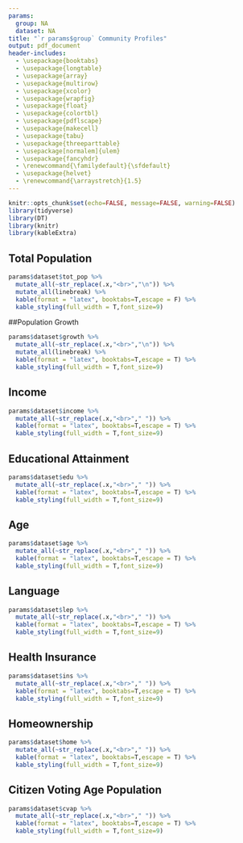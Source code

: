 ```yaml
---
params: 
  group: NA
  dataset: NA
title: "`r params$group` Community Profiles"
output: pdf_document
header-includes:
  - \usepackage{booktabs}
  - \usepackage{longtable}
  - \usepackage{array}
  - \usepackage{multirow}
  - \usepackage{xcolor}
  - \usepackage{wrapfig}
  - \usepackage{float}
  - \usepackage{colortbl}
  - \usepackage{pdflscape}
  - \usepackage{makecell}
  - \usepackage{tabu}
  - \usepackage{threeparttable}
  - \usepackage[normalem]{ulem}
  - \usepackage{fancyhdr}
  - \renewcommand{\familydefault}{\sfdefault}
  - \usepackage{helvet}
  - \renewcommand{\arraystretch}{1.5}
---
```


\addtolength{\headheight}{3cm}
\pagestyle{fancyplain}
\fancyhf{}
\chead{\includegraphics[height=3cm]{racial_data_logo_dark.png}}
\renewcommand{\headrulewidth}{0pt}

```r
knitr::opts_chunk$set(echo=FALSE, message=FALSE, warning=FALSE)
library(tidyverse)
library(DT)
library(knitr)
library(kableExtra)
```

## Total Population 

```r
params$dataset$tot_pop %>%
  mutate_all(~str_replace(.x,"<br>","\n")) %>% 
  mutate_all(linebreak) %>%
  kable(format = "latex", booktabs=T,escape = F) %>% 
  kable_styling(full_width = T,font_size=9)
```

##Population Growth 

```r
params$dataset$growth %>%
  mutate_all(~str_replace(.x,"<br>","\n")) %>% 
  mutate_all(linebreak) %>%
  kable(format = "latex", booktabs=T,escape = T) %>% 
  kable_styling(full_width = T,font_size=9)
```



## Income

```r
params$dataset$income %>%
  mutate_all(~str_replace(.x,"<br>"," ")) %>% 
  kable(format = "latex", booktabs=T,escape = T) %>% 
  kable_styling(full_width = T,font_size=9)
```



## Educational Attainment


```r
params$dataset$edu %>%
  mutate_all(~str_replace(.x,"<br>"," ")) %>% 
  kable(format = "latex", booktabs=T,escape = T) %>% 
  kable_styling(full_width = T,font_size=9)
```



## Age

```r
params$dataset$age %>%
  mutate_all(~str_replace(.x,"<br>"," ")) %>% 
  kable(format = "latex", booktabs=T,escape = T) %>% 
  kable_styling(full_width = T,font_size=9)
```


## Language

```r
params$dataset$lep %>%
  mutate_all(~str_replace(.x,"<br>"," ")) %>% 
  kable(format = "latex", booktabs=T,escape = T) %>% 
  kable_styling(full_width = T,font_size=9)
```


## Health Insurance
```r
params$dataset$ins %>%
  mutate_all(~str_replace(.x,"<br>"," ")) %>% 
  kable(format = "latex", booktabs=T,escape = T) %>% 
  kable_styling(full_width = T,font_size=9)
```

## Homeownership
```r
params$dataset$home %>%
  mutate_all(~str_replace(.x,"<br>"," ")) %>% 
  kable(format = "latex", booktabs=T,escape = T) %>% 
  kable_styling(full_width = T,font_size=9)
```

## Citizen Voting Age Population
```r
params$dataset$cvap %>%
  mutate_all(~str_replace(.x,"<br>"," ")) %>% 
  kable(format = "latex", booktabs=T,escape = T) %>% 
  kable_styling(full_width = T,font_size=9)
```


\clearpage